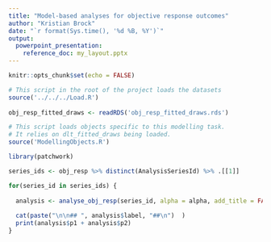 ```yaml
---
title: "Model-based analyses for objective response outcomes"
author: "Kristian Brock"
date: "`r format(Sys.time(), '%d %B, %Y')`"
output:
  powerpoint_presentation:
    reference_doc: my_layout.pptx
---
```


```r
knitr::opts_chunk$set(echo = FALSE)

# This script in the root of the project loads the datasets
source('../../../Load.R')
 
obj_resp_fitted_draws <- readRDS('obj_resp_fitted_draws.rds')

# This script loads objects specific to this modelling task.
# It relies on dlt_fitted_draws being loaded.
source('ModellingObjects.R')

library(patchwork)
```



```r
series_ids <- obj_resp %>% distinct(AnalysisSeriesId) %>% .[[1]]

for(series_id in series_ids) {
  
  analysis <- analyse_obj_resp(series_id, alpha = alpha, add_title = FALSE)
  
  cat(paste("\n\n## ", analysis$label, "##\n")  )
  print(analysis$p1 + analysis$p2)
}
```

